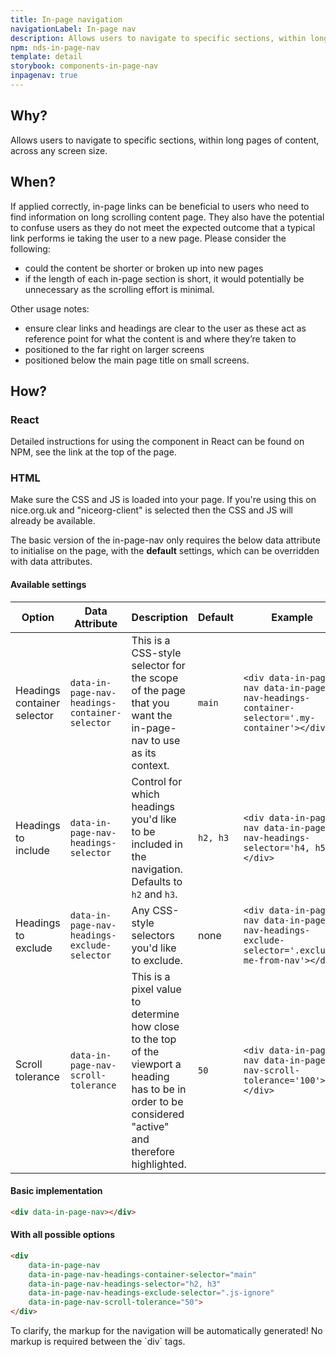 ```yaml
---
title: In-page navigation
navigationLabel: In-page nav
description: Allows users to navigate to specific sections, within long pages of content, across any screen size.
npm: nds-in-page-nav
template: detail
storybook: components-in-page-nav
inpagenav: true
---
```



## Why?

Allows users to navigate to specific sections, within long pages of content, across any screen size.

## When?

If applied correctly, in-page links can be beneficial to users who need to find information on long scrolling content page. They also have the potential to confuse users as they do not meet the expected outcome that a typical link performs ie taking the user to a new page. Please consider the following:

- could the content be shorter or broken up into new pages
- if the length of each in-page section is short, it would potentially be unnecessary as the scrolling effort is minimal.

Other usage notes:

- ensure clear links and headings are clear to the user as these act as reference point for what the content is and where they’re taken to
- positioned to the far right on larger screens
- positioned below the main page title on small screens.

## How?

### React

Detailed instructions for using the component in React can be found on NPM, see the link at the top of the page.

### HTML

Make sure the CSS and JS is loaded into your page. If you're using this on nice.org.uk and "niceorg-client" is selected then the CSS and JS will already be available.

The basic version of the in-page-nav only requires the below data attribute to initialise on the page, with the __default__ settings, which can be overridden with data attributes.

#### Available settings

| Option                      	| Data Attribute                                 	| Description                                                                                                                                               	| Default 	| Example                                                                                          	|
|-----------------------------	|------------------------------------------------	|-----------------------------------------------------------------------------------------------------------------------------------------------------------	|---------	|--------------------------------------------------------------------------------------------------	|
| Headings container selector 	| `data-in-page-nav-headings-container-selector` 	| This is a CSS-style selector for the scope of the page that you want the in-page-nav to use as its context.                                               	| `main`  	| `<div data-in-page-nav data-in-page-nav-headings-container-selector='.my-container'></div>`      	|
| Headings to include         	| `data-in-page-nav-headings-selector`           	| Control for which headings you'd like to be included in the navigation. Defaults to `h2` and `h3`.                                                        	| `h2, h3` 	| `<div data-in-page-nav data-in-page-nav-headings-selector='h4, h5'></div>`                        	|
| Headings to exclude         	| `data-in-page-nav-headings-exclude-selector`   	| Any CSS-style selectors you'd like to exclude.                                                                                                            	| none    	| `<div data-in-page-nav data-in-page-nav-headings-exclude-selector='.exclude-me-from-nav'></div>` 	|
| Scroll tolerance            	| `data-in-page-nav-scroll-tolerance`            	| This is a pixel value to determine how close to the top of the viewport a heading has to be in order to be considered "active" and therefore highlighted. 	| `50`    	| `<div data-in-page-nav data-in-page-nav-scroll-tolerance='100'></div>`                           	|

#### Basic implementation

```html
<div data-in-page-nav></div>
```

#### With all possible options
```html
<div
	data-in-page-nav
	data-in-page-nav-headings-container-selector="main"
	data-in-page-nav-headings-selector="h2, h3"
	data-in-page-nav-headings-exclude-selector=".js-ignore"
	data-in-page-nav-scroll-tolerance="50">
</div>
```

<Alert>
	<p>To clarify, the markup for the navigation will be automatically generated! No markup is required between the `div` tags.</p>
</Alert>

